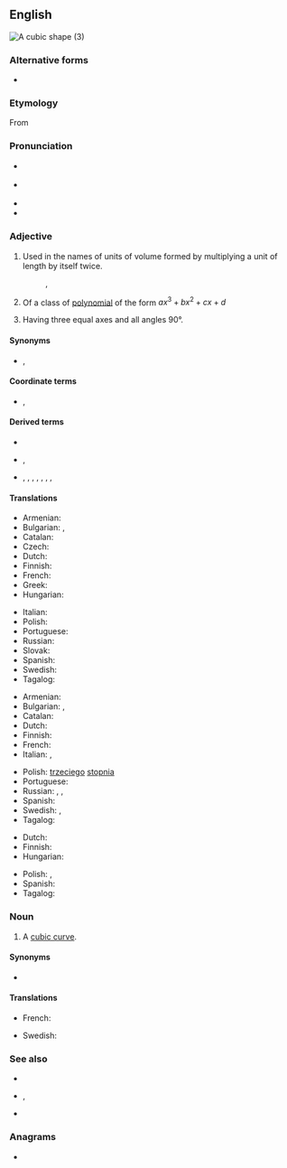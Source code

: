 ==English==
[[Image:Cubic.svg|thumb|A cubic shape (3)]]
{{enum|quadratic|quartic|[[Appendix:English polynomial degrees|polynomial degrees]]|lang=en}}

===Alternative forms===
* {{l|en|cubick}} {{qualifier|obsolete}}

===Etymology===
From {{etyl|frm|en}} {{m|frm|cubique}}

===Pronunciation===
* {{a|RP}} {{IPA|/ˈkjuː.bɪk/|lang=en}}
* {{a|GenAm}} {{IPA|/ˈkju.bɪk/|lang=en}}
* {{audio|en-us-cubic.ogg|Audio (US)|lang=en}}
* {{rhymes|uːbɪk|lang=en}}

===Adjective===
{{en-adj|-}}

# {{lb|en|geometry}} Used in the names of units of volume formed by multiplying a unit of length by itself twice. <!--note: this is correct; although there are three factors, there are only two multiplications-->
#: {{ux|en|'''cubic''' metre}}, {{ux|en|'''cubic''' foot}}
# {{lb|en|algebraic geometry}} Of a class of [[polynomial]] of the form <math> ax^3 + bx^2 + cx + d </math>
# {{lb|en|crystallography}} Having three equal axes and all angles 90°.
#: {{ux|en|'''cubic''' cleavage}}

====Synonyms====
* {{sense|crystallography}} {{l|en|isometric}}, {{l|en|monometric}}

====Coordinate terms====
* {{sense|three-dimensional unit}} {{l|en|linear}}, {{l|en|square}}

====Derived terms====
* {{l|en|cubic capacity}}
* {{sense|degree three polynomial}} {{l|en|cubic curve}}, {{l|en|cubic equation}}
* {{sense|unit of volume}} {{l|en|cubic centimeter}}, {{l|en|cubic centimetre}}, {{l|en|cubic foot}}, {{l|en|cubic inch}}, {{l|en|cubic meter}}, {{l|en|cubic metre}}, {{l|en|cubic mile}}, {{l|en|cubic yard}}

====Translations====
{{trans-top|in the name of units of volume}}
* Armenian: {{t+|hy|խորանարդ}}
* Bulgarian: {{t+|bg|куби́чен}}, {{t|bg|кубѝчески}}
* Catalan: {{t|ca|cúbic}}
* Czech: {{t+|cs|krychlový}}
* Dutch: {{t+|nl|kubiek}}
* Finnish: {{t+|fi|kuutio|alt=kuutio-}}
* French: {{t+|fr|cube}}
* Greek: {{t+|el|κυβικός}}
* Hungarian: {{t+|hu|köb|alt=köb-}}
{{trans-mid}}
* Italian: {{t+|it|cubo}}
* Polish: {{t+|pl|sześcienny|m}}
* Portuguese: {{t+|pt|cúbico}}
* Russian: {{t+|ru|куби́ческий}}
* Slovak: {{t|sk|kubický}}
* Spanish: {{t|es|cúbico|m}}
* Swedish: {{t|sv|kubik-}}
* Tagalog: {{t|tl|buukin}}
{{trans-bottom}}

{{trans-top|of a polynomial of third degree}}
* Armenian: {{t+|hy|խորանարդ}}
* Bulgarian: {{t+|bg|куби́чен}}, {{t|bg|кубѝчески}}
* Catalan: {{t|ca|cúbic}}
* Dutch: {{t+|nl|derdegraads}}
* Finnish: {{t|fi|[[kolmannen asteen polynomi|kolmannen asteen]]}}
* French: {{t+|fr|cubique}}
* Italian: {{t+|it|cubico|m}}, {{t+|it|cubica|f}}
{{trans-mid}}
* Polish: [[trzeci]]ego [[stopień|stopnia]]
* Portuguese: {{t+|pt|cúbico}}
* Russian: {{t+|ru|куби́ческий}}, {{t|ru|в [[куб|ку́бе]]}}, {{t|ru|[[третий|тре́тьей]] [[степень|сте́пени]]}}
* Spanish: {{t|es|cúbico}}
* Swedish: {{t+|sv|tredjegrads-}}, {{t+|sv|kubisk}}
* Tagalog: {{t|tl|buukin}}
{{trans-bottom}}

{{trans-top|Having three equal axes and all angles 90°}}
* Dutch: {{t+|nl|kubisch}}
* Finnish: {{t+|fi|kuutiollinen}}
* Hungarian: {{t|hu|köbös}}
{{trans-mid}}
* Polish: {{t+|pl|regularny|m}}, {{t|pl|kubiczny|m}}
* Spanish: {{t|es|cúbico|m}}
* Tagalog: {{t|tl|buukin}}
{{trans-bottom}}

===Noun===
{{en-noun}}

# {{lb|en|algebraic geometry}} A [[cubic curve]].

====Synonyms====
* {{l|en|cubic curve}}

====Translations====
{{trans-top|cubic curve}}
* French: {{t+|fr|cubique|f}}
{{trans-mid}}
* Swedish: {{t|sv|tredjegradskurva|c}}
{{trans-bottom}}

===See also===
* {{l|en|cube}}
* {{l|en|spacial}}, {{l|en|spatial}}
* {{l|en|square}}

===Anagrams===
* {{anagrams|en|Bucci}}
